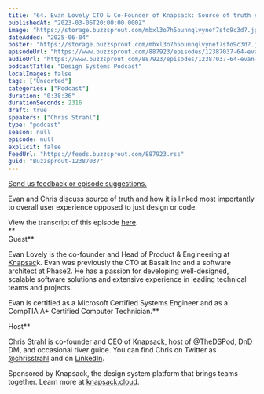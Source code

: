 ```yaml
---
title: "64. Evan Lovely CTO & Co-Founder of Knapsack: Source of truth should be the user experience"
publishedAt: "2023-03-06T20:00:00.000Z"
image: "https://storage.buzzsprout.com/mbxl3o7h5ounnqlvynef7sfo9c3d?.jpg"
dateAdded: "2025-06-04"
poster: "https://storage.buzzsprout.com/mbxl3o7h5ounnqlvynef7sfo9c3d?.jpg"
episodeUrl: "https://www.buzzsprout.com/887923/episodes/12387037-64-evan-lovely-cto-co-founder-of-knapsack-source-of-truth-should-be-the-user-experience.mp3"
audioUrl: "https://www.buzzsprout.com/887923/episodes/12387037-64-evan-lovely-cto-co-founder-of-knapsack-source-of-truth-should-be-the-user-experience.mp3"
podcastTitle: "Design Systems Podcast"
localImages: false
tags: ["Unsorted"]
categories: ["Podcast"]
duration: "0:38:36"
durationSeconds: 2316
draft: true
speakers: ["Chris Strahl"]
type: "podcast"
season: null
episode: null
explicit: false
feedUrl: "https://feeds.buzzsprout.com/887923.rss"
guid: "Buzzsprout-12387037"
---
```

[Send us feedback or episode suggestions.](https://www.buzzsprout.com/twilio/text_messages/887923/open_sms)

Evan and Chris discuss source of truth and how it is linked most importantly to overall user experience opposed to just design or code.  
  
View the transcript of this episode [here](https://docs.google.com/document/d/10EMIZYnej8gxFFZobWu1MwzAvOkXahXM/edit).  
**  
Guest**

Evan Lovely is the co-founder and Head of Product & Engineering at [Knapsac](https://theorg.com/org/knapsack)k. Evan was previously the CTO at Basalt Inc and a software architect at Phase2. He has a passion for developing well-designed, scalable software solutions and extensive experience in leading technical teams and projects. 

Evan is certified as a Microsoft Certified Systems Engineer and as a CompTIA A+ Certified Computer Technician.**  
  
Host**

Chris Strahl is co-founder and CEO of [Knapsack](https://www.knapsack.cloud/), host of [@TheDSPod](https://twitter.com/thedspod), DnD DM, and occasional river guide. You can find Chris on Twitter as [@chrisstrahl](https://twitter.com/chrisstrahl) and on [LinkedIn](https://www.linkedin.com/in/chrisstrahl/).  
  
Sponsored by Knapsack, the design system platform that brings teams together. Learn more at [knapsack.cloud](https://www.knapsack.cloud/?utm_source=podcast).
